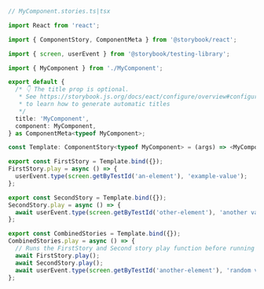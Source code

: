 ```ts
// MyComponent.stories.ts|tsx

import React from 'react';

import { ComponentStory, ComponentMeta } from '@storybook/react';

import { screen, userEvent } from '@storybook/testing-library';

import { MyComponent } from './MyComponent';

export default {
  /* 👇 The title prop is optional.
   * See https://storybook.js.org/docs/eact/configure/overview#configure-story-loading
   * to learn how to generate automatic titles
   */
  title: 'MyComponent',
  component: MyComponent,
} as ComponentMeta<typeof MyComponent>;

const Template: ComponentStory<typeof MyComponent> = (args) => <MyComponent {...args} />;

export const FirstStory = Template.bind({});
FirstStory.play = async () => {
  userEvent.type(screen.getByTestId('an-element'), 'example-value');
};

export const SecondStory = Template.bind({});
SecondStory.play = async () => {
  await userEvent.type(screen.getByTestId('other-element'), 'another value');
};

export const CombinedStories = Template.bind({});
CombinedStories.play = async () => {
  // Runs the FirstStory and Second story play function before running this story's play function
  await FirstStory.play();
  await SecondStory.play();
  await userEvent.type(screen.getByTestId('another-element'), 'random value');
};
```